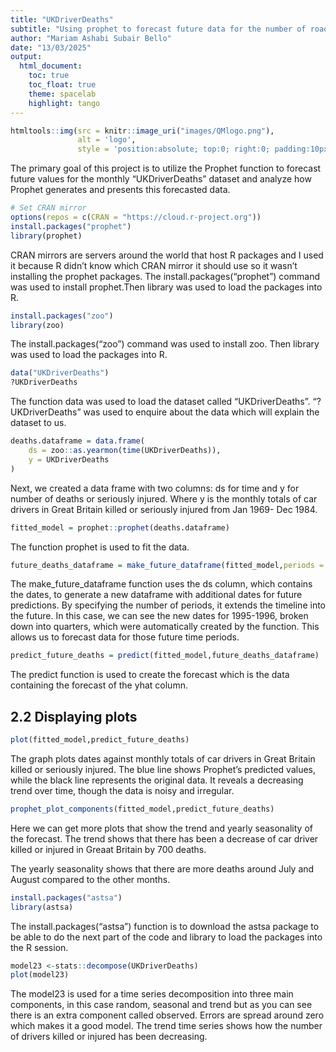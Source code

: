 ```yaml
---
title: "UKDriverDeaths" 
subtitle: "Using prophet to forecast future data for the number of road casualties in Great Britain" 
author: "Mariam Ashabi Subair Bello" 
date: "13/03/2025" 
output: 
  html_document:
    toc: true
    toc_float: true
    theme: spacelab 
    highlight: tango
---
```

 
```r
htmltools::img(src = knitr::image_uri("images/QMlogo.png"),
               alt = 'logo',
               style = 'position:absolute; top:0; right:0; padding:10px; width:20%;')
```

The primary goal of this project is to utilize the Prophet function to forecast future values for the monthly "UKDriverDeaths" dataset and analyze how Prophet generates and presents this forecasted data.


```r
# Set CRAN mirror
options(repos = c(CRAN = "https://cloud.r-project.org"))
install.packages("prophet")
library(prophet)

```

CRAN mirrors are servers around the world that host R packages and I used it because R didn't know which CRAN mirror it should use so it wasn't installing the prophet packages. The install.packages("prophet") command was used to install prophet.Then library was used to load the packages into R.

```r
install.packages("zoo")
library(zoo)
```

The install.packages("zoo") command was used to install zoo. Then library was used to load the packages into R.

```r
data("UKDriverDeaths")
?UKDriverDeaths
```

The function data was used to load the dataset called "UKDriverDeaths". "?UKDriverDeaths" was used to enquire about the data which will explain the dataset to us.

```r
deaths.dataframe = data.frame(
    ds = zoo::as.yearmon(time(UKDriverDeaths)),
    y = UKDriverDeaths
)
```

Next, we created a data frame with two columns: ds for time and y for number of deaths or seriously injured. Where y is the monthly totals of car drivers in Great Britain killed or seriously injured from Jan 1969- Dec 1984.

```r
fitted_model = prophet::prophet(deaths.dataframe)
```

The function prophet is used to fit the data.

```r
future_deaths_dataframe = make_future_dataframe(fitted_model,periods = 8,freq = "quarter")
```

The make_future_dataframe function uses the ds column, which contains the dates, to generate a new dataframe with additional dates for future predictions. By specifying the number of periods, it extends the timeline into the future. In this case, we can see the new dates for 1995-1996, broken down into quarters, which were automatically created by the function. This allows us to forecast data for those future time periods.

```r
predict_future_deaths = predict(fitted_model,future_deaths_dataframe) 
```

The predict function is used to create the forecast which is the data containing the forecast of the yhat column.

## 2.2 Displaying plots
```r
plot(fitted_model,predict_future_deaths)
```

The graph plots dates against monthly totals of car drivers in Great Britain killed or seriously injured. The blue line shows Prophet's predicted values, while the black line represents the original data. It reveals a decreasing trend over time, though the data is noisy and irregular.

```r
prophet_plot_components(fitted_model,predict_future_deaths)

```

Here we can get more plots that show the trend and yearly seasonality of the forecast.
The trend shows that there has been a decrease of car driver killed or injured in Greaat Britain by 700 deaths.

The yearly seasonality shows that there are more deaths around July and August compared to the other months.

```r
install.packages("astsa")
library(astsa)

```

The install.packages("astsa") function is to download the astsa package to be able to do the next part of the code and library to load the packages into the R session.

```r
model23 <-stats::decompose(UKDriverDeaths)
plot(model23)

```

The model23 is used for a time series decomposition into three main components, in this case random, seasonal and trend but as you can see there is an extra component called observed. Errors are spread around zero which makes it a good model.
The trend time series shows how the number of drivers killed or injured has been decreasing.


